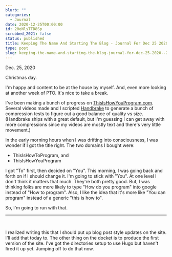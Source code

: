```yaml
---
blurb: ""
categories:
  - Journal
date: 2020-12-25T00:00:00
id: 20eNlsTTD8Sp
scrubbed_2021: false
status: published
title: Keeping The Name And Starting The Blog - Journal For Dec 25 2020
type: post
slug: keeping-the-name-and-starting-the-blog-journal-for-dec-25-2020--20enlsttd8sp
---
```


Dec. 25, 2020

Christmas day. 

I'm happy and content to be at the house by myself. And, even more looking at another week of PTO. It's nice to take a break.

I've been making a bunch of progress on [ThisIsHowYouProgram.com](http://thisishowyouprogram.com). Several videos made and I scripted [Handbrake](https://handbrake.fr) to generate a bunch of compression tests to figure out a good balance of quality vs size. (Handbrake ships with a great default, but I'm guessing I can get away with more compressions since my videos are mostly text and there's very little movement.)

In the early morning hours when I was drifting into consciousness, I was wonder if I got the title right. The two domains I bought were:

- ThisIsHowToProgram, and
- ThisIsHowYouProgram

I got "To" first, then decided on "You". This morning, I was going back and forth on if I should change it. I'm going to stick with "You". At one level I don't think it matters that much. They're both pretty good. But, I was thinking folks are more likely to type "How do you program" into google instead of "How to program". Also, I like the idea that it's more like "You can program" instead of a generic "this is how to".

So, I'm going to run with that. 

---


<br /> 

I realized writing this that I should put up blog post style updates on the site. I'll add that today to. The other thing on the docket is to produce the first version of the site. I've got the directories setup to use Hugo but haven't fired it up yet. Jumping off to do that now.